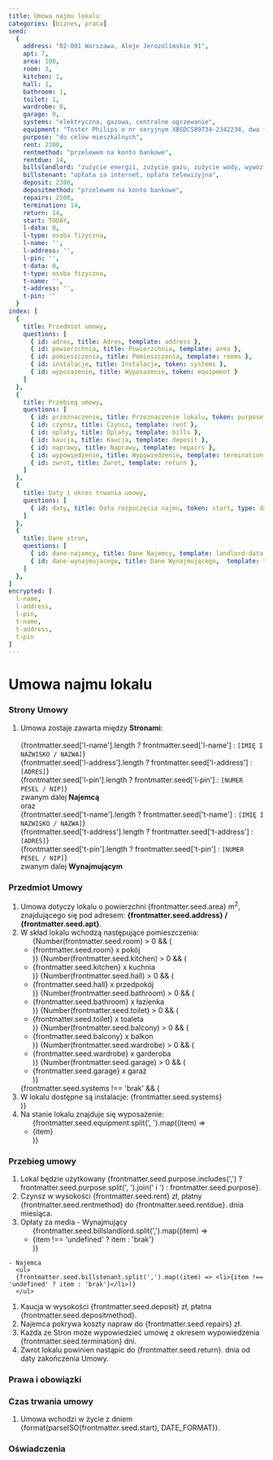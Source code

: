 ```yaml
---
title: Umowa najmu lokalu
categories: [biznes, praca]
seed:
  {
    address: "02-001 Warszawa, Aleje Jerozolimskie 91",
    apt: 7,
    area: 100,
    room: 3,
    kitchen: 1,
    hall: 1,
    bathroom: 1,
    toilet: 1,
    wardrobe: 0,
    garage: 0,
    systems: "elektryczna, gazowa, centralne ogrzewanie",
    equipment: "Toster Philips o nr seryjnym XBSDCS89734-2342234, dwa fotele, kanapa",
    purpose: "do celów mieszkalnych",
    rent: 2300,
    rentmethod: "przelewem na konto bankowe",
    rentdue: 14,
    billslandlord: "zużycie energii, zużycie gazu, zużycie wody, wywóz śmieci",
    billstenant: "opłata za internet, opłata telewizyjna",
    deposit: 2300,
    depositmethod: "przelewem na konto bankowe",
    repairs: 2500,
    termination: 14,
    return: 14,
    start: TODAY,
    l-data: 0,
    l-type: osoba fizyczna,
    l-name: '',
    l-address: '',
    l-pin: '',
    t-data: 0,
    t-type: osoba fizyczna,
    t-name: '',
    t-address: '',
    t-pin: ''
  }
index: [
  {
    title: Przedmiot umowy, 
    questions: [
      { id: adres, title: Adres, template: address }, 
      { id: powierzchnia, title: Powierzchnia, template: area }, 
      { id: pomieszczenia, title: Pomieszczenia, template: rooms }, 
      { id: instalacje, title: Instalacje, token: systems }, 
      { id: wyposazenie, title: Wyposazenie, token: equipment }
    ]
  },
  {
    title: Przebieg umowy, 
    questions: [
      { id: przeznaczenie, title: Przeznaczenie lokalu, token: purpose },
      { id: czynsz, title: Czynsz, template: rent }, 
      { id: oplaty, title: Oplaty, template: bills }, 
      { id: kaucja, title: Kaucja, template: deposit },
      { id: naprawy, title: Naprawy, template: repairs }, 
      { id: wypowiedzenie, title: Wypowiedzenie, template: termination }, 
      { id: zwrot, title: Zwrot, template: return },      
    ]
  },  
  {
    title: Daty i okres trwania umowy,
    questions: [
      { id: daty, title: Data rozpoczęcia najmu, token: start, type: date },
    ]
  },
  {
    title: Dane stron,
    questions: [
      { id: dane-najemcy, title: Dane Najemcy, template: landlord-data },
      { id: dane-wynajmujacego, title: Dane Wynajmującego,  template: tenant-data },      
    ]
  },
]
encrypted: [
  l-name,
  l-address,
  l-pin,
  t-name,
  t-address,
  t-pin
]
---
```


# Umowa najmu lokalu

### Strony Umowy

1. Umowa zostaje zawarta między <strong>Stronami</strong>:
    <br />  
    {frontmatter.seed['l-name'].length ? frontmatter.seed['l-name'] : `[IMIĘ I NAZWISKO / NAZWA]`}
    <br />
    {frontmatter.seed['l-address'].length ? frontmatter.seed['l-address'] : `[ADRES]`}
    <br />
    {frontmatter.seed['l-pin'].length ? frontmatter.seed['l-pin'] : `[NUMER PESEL / NIP]`}
    <br />
    zwanym dalej <strong>Najemcą</strong>
    <br />
    oraz
    <br />
    {frontmatter.seed['t-name'].length ? frontmatter.seed['t-name'] : `[IMIĘ I NAZWISKO / NAZWA]`}
    <br />
    {frontmatter.seed['t-address'].length ? frontmatter.seed['t-address'] : `[ADRES]`}
    <br />
    {frontmatter.seed['t-pin'].length ? frontmatter.seed['t-pin'] : `[NUMER PESEL / NIP]`}
    <br />
    zwanym dalej <strong>Wynajmującym</strong>

### Przedmiot Umowy

  1. Umowa dotyczy lokalu o powierzchni {frontmatter.seed.area} m<sup>2</sup>, znajdującego się pod adresem: **{frontmatter.seed.address} / {frontmatter.seed.apt}**.
  1. W skład lokalu wchodzą następujące pomieszczenia:
    <ul>
    {Number(frontmatter.seed.room) > 0 && (<li>{frontmatter.seed.room} x pokój</li>)}
    {Number(frontmatter.seed.kitchen) > 0 && (<li>{frontmatter.seed.kitchen} x kuchnia</li>)}
    {Number(frontmatter.seed.hall) > 0 && (<li>{frontmatter.seed.hall} x przedpokój</li>)}
    {Number(frontmatter.seed.bathroom) > 0 && (<li>{frontmatter.seed.bathroom} x łazienka</li>)}
    {Number(frontmatter.seed.toilet) > 0 && (<li>{frontmatter.seed.toilet} x toaleta</li>)}
    {Number(frontmatter.seed.balcony) > 0 && (<li>{frontmatter.seed.balcony} x balkon</li>)}
    {Number(frontmatter.seed.wardrobe) > 0 && (<li>{frontmatter.seed.wardrobe} x garderoba</li>)}
    {Number(frontmatter.seed.garage) > 0 && (<li>{frontmatter.seed.garage} x garaż</li>)}
    </ul>
    {frontmatter.seed.systems !== 'brak' && (<li>W lokalu dostępne są instalacje: {frontmatter.seed.systems}</li>)}
  1. Na stanie lokalu znajduje się wyposażenie:
    <ul>
    {frontmatter.seed.equipment.split(', ').map((item) => <li>{item}</li>)}
    </ul>

### Przebieg umowy
   
  1. Lokal będzie użytkowany {frontmatter.seed.purpose.includes(',') ? frontmatter.seed.purpose.split(', ').join(' i ') : frontmatter.seed.purpose}.
  1. Czynsz w wysokości {frontmatter.seed.rent} zł, płatny {frontmatter.seed.rentmethod} do {frontmatter.seed.rentdue}. dnia miesiąca.      
  1. Opłaty za media
    - Wynajmujący
      <ul>
      {frontmatter.seed.billslandlord.split(',').map((item) => <li>{item !== 'undefined' ? item : 'brak'}</li>)}
      </ul>
    - Najemca
      <ul>
      {frontmatter.seed.billstenant.split(',').map((item) => <li>{item !== 'undefined' ? item : 'brak'}</li>)}
      </ul>
  1. Kaucja w wysokości {frontmatter.seed.deposit} zł, płatna {frontmatter.seed.depositmethod}.
  1. Najemca pokrywa koszty napraw do {frontmatter.seed.repairs} zł.      
  1. Każda ze Stron może wypowiedzieć umowę z okresem wypowiedzenia {frontmatter.seed.termination} dni.
  1. Zwrot lokalu powinien nastąpic do {frontmatter.seed.return}. dnia od daty zakończenia Umowy.

### Prawa i obowiązki

### Czas trwania umowy
  1. Umowa wchodzi w życie z dniem {format(parseISO(frontmatter.seed.start), DATE_FORMAT)}.

### Oświadczenia
